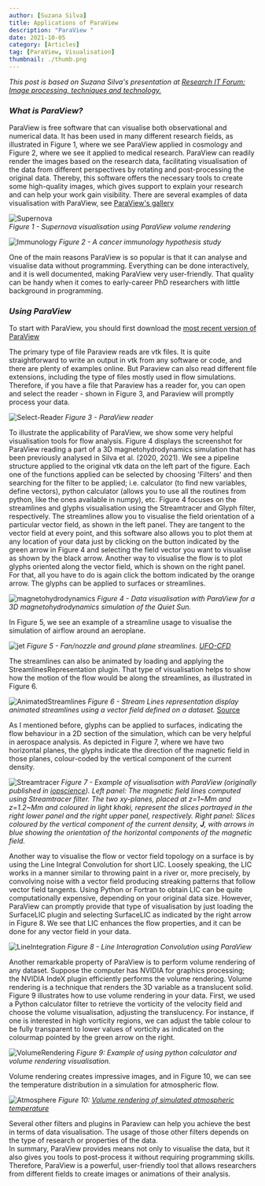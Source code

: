 ```yaml
---
author: [Suzana Silva]
title: Applications of ParaView
description: "ParaView "
date: 2021-10-05
category: [Articles]
tag: [ParaView, Visualisation]
thumbnail: ./thumb.png
---
```


_This post is based on Suzana Silva's presentation at [Research IT Forum: Image processing, techniques and technology.](https://drive.google.com/file/d/1pB1ggQ6OMLNNTGlibcSvgyag_Vei020y/view)_

### _What is ParaView?_

ParaView is free software that can visualise both observational and numerical data.
It has been used in many different research fields, as illustrated in Figure 1, where we see ParaView applied in cosmology and Figure 2, where we see it applied to medical research.
ParaView can readily render the images based on the research data, facilitating visualisation of the data from different perspectives by rotating and post-processing the original data.
Thereby, this software offers the necessary tools to create some high-quality images, which gives support to explain your research and can help your work gain visibility.
There are several examples of data visualisation with ParaView, see [ParaView's gallery](https://www.ParaView.org/gallery/)

![Supernova](Supernova.png)  
_Figure 1 - Supernova visualisation using ParaView volume rendering_

![Immunology](Immunology.png)
_Figure 2 - A cancer immunology hypothesis study_

One of the main reasons ParaView is so popular is that it can analyse and visualise data without programming.
Everything can be done interactively, and it is well documented, making ParaView very user-friendly.
That quality can be handy when it comes to early-career PhD researchers with little background in programming.

### _Using ParaView_

To start with ParaView, you should first download the [most recent version of ParaView](https://www.paraview.org/download)

The primary type of file Paraview reads are vtk files. It is quite straightforward to write an output in vtk from any software or code, and there are plenty of examples online.
But Paraview can also read different file extensions, including the type of files mostly used in flow simulations.
Therefore, if you have a file that Paraview has a reader for, you can open and select the reader - shown in Figure 3, and Paraview will promptly process your data.

![Select-Reader](Select-Reader.png)
_Figure 3 - ParaView reader_

To illustrate the applicability of ParaView, we show some very helpful visualisation tools for flow analysis.
Figure 4 displays the screenshot for ParaView reading a part of a 3D magnetohydrodynamics simulation that has been previously analysed in Silva et al. (2020, 2021).
We see a pipeline structure applied to the original vtk data on the left part of the figure.
Each one of the functions applied can be selected by choosing 'Filters' and then searching for the filter to be applied;
i.e. calculator (to find new variables, define vectors), python calculator (allows you to use all the routines from python, like the ones available in numpy), etc.
Figure 4 focuses on the streamlines and glyphs visualisation using the Streamtracer and Glyph filter, respectively.
The streamlines allow you to visualise the field orientation of a particular vector field, as shown in the left panel.
They are tangent to the vector field at every point, and this software also allows you to plot them at any location of your data just by clicking on the button indicated by the green arrow in Figure 4
and selecting the field vector you want to visualise as shown by the black arrow. Another way to visualise the flow is to plot glyphs oriented along the vector field, which is shown on the right panel.
For that, all you have to do is again click the bottom indicated by the orange arrow. The glyphs can be applied to surfaces or streamlines.

![magnetohydrodynamics](magnetohydrodynamics.png)
_Figure 4 - Data visualisation with ParaView for a 3D magnetohydrodynamics simulation of the Quiet Sun._

In Figure 5, we see an example of a streamline usage to visualise the simulation of airflow around an aeroplane.

![jet](Jet.png)
_Figure 5 - Fan/nozzle and ground plane streamlines. [UFO-CFD](https://sites.google.com/site/ufocfdsolver/)_

The streamlines can also be animated by loading and applying the StreamlinesRepresentation plugin.
That type of visualisation helps to show how the motion of the flow would be along the streamlines, as illustrated in Figure 6.

![AnimatedStreamlines](https://blog.kitware.com/wp-content/uploads/2017/03/disk305x302.gif)
_Figure 6 - Stream Lines representation display animated streamlines using a vector field defined on a dataset._
[Source](https://blog.kitware.com/new-animated-stream-lines-representation-for-paraview-5-3/)

As I mentioned before, glyphs can be applied to surfaces, indicating the flow behaviour in a 2D section of the simulation, which can be very helpful in aerospace analysis.
As depicted in Figure 7, where we have two horizontal planes, the glyphs indicate the direction of the magnetic field in those planes, colour-coded by the vertical component of the current density.

![Streamtracer](Streamtracer.png)
_Figure 7 - Example of visualisation with ParaView (originally published in [iopscience](https://iopscience.iop.org/article/10.3847/1538-4357/abfec2))._
_Left panel: The magnetic field lines computed using Streamtracer filter._
_The two xy-planes, placed at z=1~Mm and z=1.2~Mm and coloured in light khaki, represent the slices portrayed in the right lower panel and the right upper panel, respectively._
_Right panel: Slices coloured by the vertical component of the current density, **J**, with arrows in blue showing the orientation of the horizontal components of the magnetic field._

Another way to visualise the flow or vector field topology on a surface is by using the Line Integral Convolution for short LIC.
Loosely speaking, the LIC works in a manner similar to throwing paint in a river or, more precisely, by convolving noise with a vector field producing streaking patterns that follow vector field tangents.
Using Python or Fortran to obtain LIC can be quite computationally expensive, depending on your original data size.
However, ParaView can promptly provide that type of visualisation by just loading the SurfaceLIC plugin and selecting SurfaceLIC as indicated by the right arrow in Figure 8.
We see that LIC enhances the flow properties, and it can be done for any vector field in your data.

![LineIntegration](LineIntegration.png)
_Figure 8 - Line Interagration Convolution using ParaView_

Another remarkable property of ParaView is to perform volume rendering of any dataset.
Suppose the computer has NVIDIA for graphics processing; the NVIDIA IndeX plugin efficiently performs the volume rendering.
Volume rendering is a technique that renders the 3D variable as a translucent solid. Figure 9 illustrates how to use volume rendering in your data.
First, we used a Python calculator filter to retrieve the vorticity of the velocity field and choose the volume visualisation, adjusting the translucency.
For instance, if one is interested in high vorticity regions, we can adjust the table colour to be fully transparent to lower values of vorticity as indicated on the colourmap pointed by the green arrow on the right.

![VolumeRendering](VolumeRendering.png)
_Figure 9: Example of using python calculator and volume rendering visualisation._

Volume rendering creates impressive images, and in Figure 10, we can see the temperature distribution in a simulation for atmospheric flow.

![Atmosphere](Atmosphere.png)
_Figure 10: [Volume rendering of simulated atmospheric temperature](https://www.dkrz.de/mms/pdf/vis/paraview.pdf)_

Several other filters and plugins in Paraview can help you achieve the best in terms of data visualisation.
The usage of those other filters depends on the type of research or properties of the data.  
In summary, ParaView provides means not only to visualise the data, but it also gives you tools to post-process it without requiring programming skills.
Therefore, ParaView is a powerful, user-friendly tool that allows researchers from different fields to create images or animations of their analysis.
